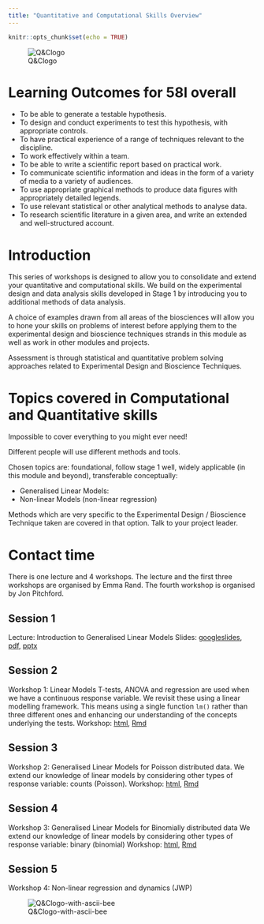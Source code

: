 ```yaml
---
title: "Quantitative and Computational Skills Overview"
---
```


```r
knitr::opts_chunk$set(echo = TRUE)
```

![Q&Clogo](pics/58I.png)

# Learning Outcomes for 58I overall

* To be able to generate a testable hypothesis.
* To design and conduct experiments to test this hypothesis, with appropriate controls.
* To have practical experience of a range of techniques relevant to the discipline.
* To work effectively within a team.
* To be able to write a scientific report based on practical work.
* To communicate scientific information and ideas in the form of a variety of media to a variety of audiences.
* To use appropriate graphical methods to produce data figures with appropriately detailed legends.
* To use relevant statistical or other analytical methods to analyse data.
* To research scientific literature in a given area, and write an extended and well-structured account.

# Introduction

This series of workshops is designed to allow you to consolidate and extend your quantitative and computational skills. We build on the experimental design and data analysis skills developed in Stage 1 by introducing you to additional methods of data analysis.

A choice of examples drawn from all areas of the biosciences will allow you to hone your skills on problems of interest before applying them to the experimental design and bioscience techniques strands in this module as well as work in other modules and projects.

Assessment is through statistical and quantitative problem solving approaches related to Experimental Design and Bioscience Techniques.

# Topics covered in Computational and Quantitative skills

Impossible to cover everything to you might ever need!

Different people will use different methods and tools.

Chosen topics are: foundational, follow stage 1 well, widely applicable (in this module and beyond), transferable conceptually:

* Generalised Linear Models: 
* Non-linear Models (non-linear regression)

Methods which are very specific to the Experimental Design / Bioscience Technique taken are covered in that option. Talk to your project leader.


# Contact time
There is one lecture and 4 workshops. The lecture and the first three workshops are organised by Emma Rand.
The fourth workshop is organised by Jon Pitchford.

## Session 1
Lecture: Introduction to Generalised Linear Models 
Slides: [googleslides](https://docs.google.com/presentation/d/1m0OKkkcL4nO8vgG6E7_FoOwijwIG3m8MqER99IdyUH0/edit#slide=id.g422a3599fd_0_84), [pdf](slides/introduction_2019.pdf), [pptx](slides/introduction_2019.pptx)

## Session 2
Workshop 1: Linear Models
T-tests, ANOVA and regression are used when we have a continuous response variable.
We revisit these using a linear modelling framework. This means using a single function `lm()` rather than three different ones and enhancing our understanding of the concepts underlying the tests.
Workshop: [html](workbook/QCworkshop1DataAnalysis.html), [Rmd](workbook/QCworkshop1DataAnalysis.Rmd)


## Session 3
Workshop 2: Generalised Linear Models for Poisson distributed data.
We extend our knowledge of linear models by considering other types of response variable: counts (Poisson).
Workshop: [html](workbook/QCworkshop2DataAnalysis.html), [Rmd](workbook/QCworkshop2DataAnalysis.Rmd)


## Session 4
Workshop 3: Generalised Linear Models for Binomially distributed data
We extend our knowledge of linear models by considering other types of response variable: binary (binomial)
Workshop: [html](workbook/QCworkshop3DataAnalysis.html), [Rmd](workbook/QCworkshop3DataAnalysis.Rmd)

## Session 5
Workshop 4: Non-linear regression and dynamics (JWP)

![Q&Clogo-with-ascii-bee](pics/58Iend.png)